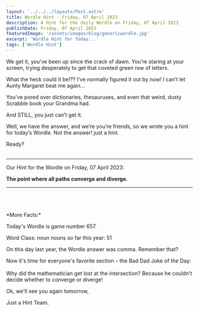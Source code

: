 ```yaml
---
layout: '../../../layouts/Post.astro'
title: Wordle Hint - Friday, 07 April 2023
description: A Hint for the daily Wordle on Friday, 07 April 2023
publishDate: Friday, 07 April 2023
featuredImage: '/assets/images/blog/genericwordle.jpg'
excerpt: 'Wordle Hint for Today...'
tags: ['Wordle Hint']
---
```


We get it, you’ve been up since the crack of dawn. You’re staring at your screen, trying desperately to get that coveted green row of letters.

What the heck could it be!??
I’ve normally figured it out by now!
I can’t let Aunty Margaret beat me again…

You’ve pored over dictionaries, thesauruses, and even that weird, dusty Scrabble book your Grandma had.

And STILL, you just can’t get it.

Well, we have the answer, and we’re you’re friends, so we wrote you a hint for today’s Wordle.
Not the answer! just a hint.

Ready?<br /><br />

---

Our Hint for the Wordle on Friday, 07 April 2023:

**The point where all paths converge and diverge.**

---

<br />
<br />
<br />
*More Facts:*

Today's Wordle is game number 657.

Word Class: noun nouns so far this year: 51

On this day last year, the Wordle answer was comma. Remember that?

Now it's time for everyone's favorite section – the Bad Dad Joke of the Day:<br /><br />Why did the mathematician get lost at the intersection? Because he couldn't decide whether to converge or diverge!

Ok, we'll see you again tomorrow,

Just a Hint Team.
